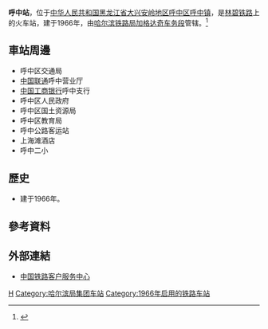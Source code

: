 {{Infobox China railway station
|车站名称 = 呼中站
|图片 = 
|图片介绍 = 
|其他名称 = 
|车站拼音 = Huzhong
|英文名称 = Huzhong Railway Station
|车站代码 = 59288<ref>{{cite book|title=中华人民共和国铁路车站代码（GB/T 10302-2010）|publisher=中国标准出版社|year=2010|isbn=155066140495|ignore-isbn-error=true|pages=15}}</ref>
|电报码 = VZX
|拼音码 = HZH
|车站位置 = [[黑龙江省|黑龙江省]][[大兴安岭地区|大兴安岭地区]][[呼中区|呼中区]][[呼中镇|呼中镇]]
|坐标 = {{Coord|52|2|2.88|N|123|35|52.66|E|type:railwaystation}} 
|归属 = [[哈尔滨铁路局|哈尔滨铁路局]][[加格达奇车务段|加格达奇车务段]]
|线路 = [[林碧铁路|林碧铁路]]
|车站等级 = [[四等站_(中铁)|四等站]]
|月台数目 = 
|站台面 = 
|股道数目 = 
|网站 = 
}}
'''呼中站'''，位于[[中华人民共和国|中华人民共和国]][[黑龙江省|黑龙江省]][[大兴安岭地区|大兴安岭地区]][[呼中区|呼中区]][[呼中镇|呼中镇]]，是[[林碧铁路|林碧铁路]]上的火车站，建于1966年，由[[哈尔滨铁路局|哈尔滨铁路局]][[加格达奇车务段|加格达奇车务段]]管辖。<ref>{{Cite web |url=http://search.huochepiao.com/huochezhan/jieshao/1065.htm |title=呼中火车站介绍 |accessdate=2017-03-25 |archive-date=2017-03-25 |archive-url=https://web.archive.org/web/20170325203924/http://search.huochepiao.com/huochezhan/jieshao/1065.htm |dead-url=no }}</ref>
==車站周邊==
* 呼中区交通局
* [[中国联通|中国联通]]呼中营业厅
* [[中国工商银行|中国工商银行]]呼中支行
* 呼中区人民政府
* 呼中区国土资源局
* 呼中区教育局
* 呼中公路客运站
* 上海滩酒店
* 呼中二小

==歷史==
* 建于1966年。
==參考資料==
{{reflist}}
==外部連結==
* [http://www.12306.cn/mormhweb/ 中国铁路客户服务中心]{{Wayback|url=http://www.12306.cn/mormhweb/ |date=20180205163941 }}
{{China-rail-stub}}
{{林碧铁路}}
[[Category:大兴安岭地区铁路车站|H]]
[[Category:哈尔滨局集团车站|Category:哈尔滨局集团车站]]
[[Category:1966年启用的铁路车站|Category:1966年启用的铁路车站]]